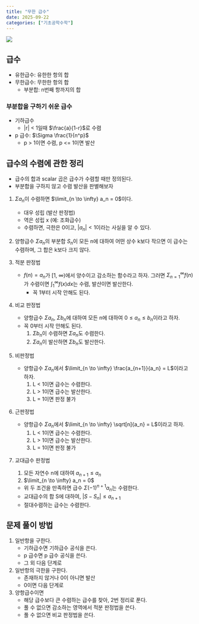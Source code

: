 ```yaml
---
title: "무한 급수"
date: 2025-09-22
categories: ["기초공학수학"]
---
```


![](/img/stat-thumb.jpg){.post-thumbnail}

## 급수

- 유한급수: 유한한 항의 합
- 무한급수: 무한한 항의 합
    - 부분합: n번째 항까지의 합

### 부분합을 구하기 쉬운 급수

- 기하급수
    - |r| < 1일때 $\frac{a}{1-r}$로 수렴
- p 급수: $\Sigma \frac{1}{n^p}$
    - p > 1이면 수렴, p <= 1이면 발산

## 급수의 수렴에 관한 정리

- 급수의 합과 scalar 곱은 급수가 수렴할 때만 정의된다.
- 부분합을 구하지 않고 수렴 발산을 판별해보자

1. $\Sigma a_n$이 수렴하면 $\limit_{n \to \infty} a_n = 0$이다.
    - 대우 성립 (발산 판정법)
    - 역은 성립 x (예: 조화급수)
    - 수렴하면, 극한은 0이고, $|a_n| < 1$이라는 사실을 알 수 있다.
2. 양항급수 $\Sigma a_n$의 부분합 $S_n$이 모든 n에 대하여 어떤 상수 k보다 작으면 이 급수는 수렴하며, 그 합은 k보다 크지 않다.
3. 적분 판정법

    - $f(n) = a_n$가 [1, $\infty$)에서 양수이고 감소하는 함수라고 하자. 그러면 $\Sigma_{n=1}^{\infty} f(n)$가 수렴이면 $\int_{1}^{\infty} f(x) dx$는 수렴, 발산이면 발산한다.
        - 꼭 1부터 시작 안해도 된다.
4. 비교 판정법
    - 양항급수 $\Sigma a_n$, $\Sigma b_n$에 대하여 모든 n에 대하여 $0 \leq a_n \leq b_n$이라고 하자.
    - 꼭 0부터 시작 안해도 된다.
        1. $\Sigma b_n$이 수렴하면 $\Sigma a_n$도 수렴한다.
        2. $\Sigma a_n$이 발산하면 $\Sigma b_n$도 발산한다.

5. 비판정법
    - 양항급수 $\Sigma a_n$에서 $\limit_{n \to \infty} \frac{a_{n+1}}{a_n} = L$이라고 하자.
        1. L < 1이면 급수는 수렴한다.
        2. L > 1이면 급수는 발산한다.
        3. L = 1이면 판정 불가

6. 근판정법
    - 양항급수 $\Sigma a_n$에서 $\limit_{n \to \infty} \sqrt[n]{a_n} = L$이라고 하자.
        1. L < 1이면 급수는 수렴한다.
        2. L > 1이면 급수는 발산한다.
        3. L = 1이면 판정 불가
7. 교대급수 판정법
    1. 모든 자연수 n에 대하여 $a_{n+1} ≤ a_n$
    2. $\limit_{n \to \infty} a_n = 0$
    - 위 두 조건을 만족하면 급수 $\Sigma (-1)^{n+1} a_n$는 수렴한다.
    - 교대급수의 합 S에 대하여, $|S - S_n| ≤ a_{n+1}$
    - 절대수렴하는 급수는 수렴한다.

## 문제 풀이 방법

1. 일반항을 구한다.
    - 기하급수면 기하급수 공식을 쓴다.
    - p 급수면 p 급수 공식을 쓴다.
    - 그 외 다음 단계로
2. 일반항의 극한을 구한다.
    - 존재하지 않거나 0이 아니면 발산
    - 0이면 다음 단계로
3. 양항급수이면
    - 해당 급수보다 큰 수렴하는 급수를 찾아, 2번 정리로 푼다.
    - 풀 수 없으면 감소하는 영역에서 적분 판정법을 쓴다.
    - 풀 수 없으면 비교 판정법을 쓴다.

